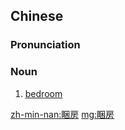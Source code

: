 ==Chinese==
{{zh-forms}}

===Pronunciation===
{{zh-pron
|mn=qz,tw,xm,zz:khùn-pâng
|cat=n
}}

===Noun===
{{zh-noun}}

# {{lb|zh|Min Nan}} [[bedroom]]

[[zh-min-nan:睏房]]
[[mg:睏房]]